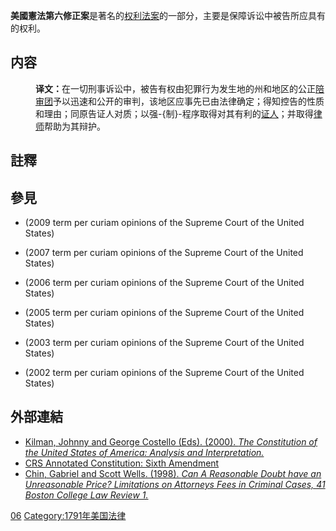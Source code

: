{{US Constitution article series}}
'''美國憲法第六修正案'''是著名的[[权利法案|权利法案]]的一部分，主要是保障诉讼中被告所应具有的权利。

==内容==
{{quote|''In all criminal prosecutions, the accused shall enjoy the right to a speedy and public trial, by an impartial jury of the State and district wherein the crime shall have been committed, which district shall have been previously ascertained by law, and to be informed of the nature and cause of the accusation; to be confronted with the witnesses against him; to have compulsory process for obtaining witnesses in his favor, and to have the Assistance of Counsel for his defence.''<ref>{{cite web|url=https://www.archives.gov/founding-docs/bill-of-rights-transcript|title=The Bill of Rights: A Transcription|publisher=Archives.gov|accessdate=2020-07-14}}</ref>}}
:'''译文：'''在一切刑事诉讼中，被告有权由犯罪行为发生地的州和地区的公正[[陪审团|陪审团]]予以迅速和公开的审判，该地区应事先已由法律确定；得知控告的性质和理由；同原告证人对质；以强-{制}-程序取得对其有利的[[证人|证人]]；并取得[[律师|律师]]帮助为其辩护。

{{wide image|Amendment_6.jpg|1999px|手写版的权利法案草案，1789年，截取了日后成为第六修正案的部分}}

==註釋==
{{reflist}}

==參見==
*{{le|2009年美國最高法院全體同意案例|2009 term per curiam opinions of the Supreme Court of the United States}}(2009 term per curiam opinions of the Supreme Court of the United States)
*{{le|2007年美國最高法院全體同意案例|2007 term per curiam opinions of the Supreme Court of the United States}}(2007 term per curiam opinions of the Supreme Court of the United States)
*{{le|2006年美國最高法院全體同意案例|2006 term per curiam opinions of the Supreme Court of the United States}}(2006 term per curiam opinions of the Supreme Court of the United States)
*{{le|2005年美國最高法院全體同意案例|2005 term per curiam opinions of the Supreme Court of the United States}}(2005 term per curiam opinions of the Supreme Court of the United States)
*{{le|2003年美國最高法院全體同意案例|2003 term per curiam opinions of the Supreme Court of the United States}}(2003 term per curiam opinions of the Supreme Court of the United States)
*{{le|2002年美國最高法院全體同意案例|2002 term per curiam opinions of the Supreme Court of the United States}}(2002 term per curiam opinions of the Supreme Court of the United States)

==外部連結==
* [https://web.archive.org/web/20081211012558/http://www.gpoaccess.gov/constitution/browse.html Kilman, Johnny and George Costello (Eds). (2000). ''The Constitution of the United States of America: Analysis and Interpretation.'']
* [https://www.law.cornell.edu/anncon/html/amdt6toc_user.html CRS Annotated Constitution: Sixth Amendment]
* [https://ssrn.com/abstract=224273 Chin, Gabriel and Scott Wells. (1998). ''Can A Reasonable Doubt have an Unreasonable Price? Limitations on Attorneys Fees in Criminal Cases, 41 Boston College Law Review 1.'']

{{美国宪法|state=collapsed}}
{{US6thAmendment|state=collapsed}}

{{Authority control}}
[[Category:美国宪法修正案|06]]
[[Category:1791年美国法律|Category:1791年美国法律]]